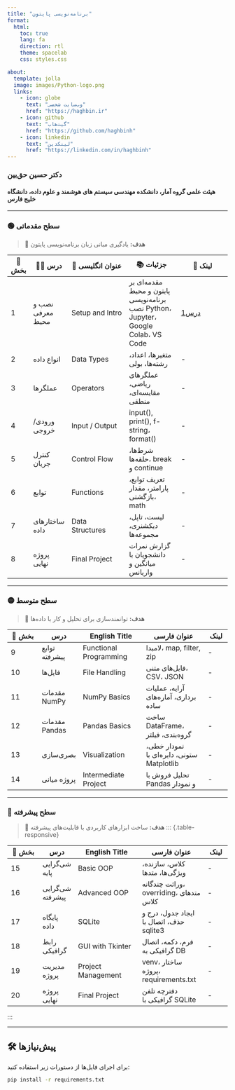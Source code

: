 ```yaml
---
title: "برنامه‌نویسی پایتون"
format:
  html:
    toc: true
    lang: fa
    direction: rtl
    theme: spacelab
    css: styles.css

about:
  template: jolla
  image: images/Python-logo.png
  links:
    - icon: globe
      text: "وب‌سایت شخصی"
      href: "https://haghbin.ir"
    - icon: github
      text: "گیت‌هاب"
      href: "https://github.com/haghbinh"
    - icon: linkedin
      text: "لینکدین"
      href: "https://linkedin.com/in/haghbinh"
---
```

### دکتر حسین حق‌بین
#### هیئت علمی گروه آمار، دانشکده مهندسی سیستم های هوشمند و علوم داده، دانشگاه خلیج فارس

---

### 🟢 سطح مقدماتی
> 🎯 **هدف:** یادگیری مبانی زبان برنامه‌نویسی پایتون


::: {.table-responsive}

| 🔢 بخش | 🧑‍🏫 درس | 📝 عنوان انگلیسی | 📚 جزئیات | 🔗 لینک |
|-------|---------|------------------|----------------|----------------|
| 1 | نصب و معرفی محیط | Setup and Intro | مقدمه‌ای بر پایتون و محیط برنامه‌نویسی<br/>نصب Python، Jupyter، Google Colab، VS Code |[درس1](https://github.com/haghbinh/Pylab/blob/master/Notebooks/sec1_setup_intro.ipynb)
| 2 | انواع داده | Data Types | متغیرها، اعداد، رشته‌ها، بولی | - |
| 3 | عملگرها | Operators | عملگرهای ریاضی، مقایسه‌ای، منطقی | - |
| 4 | ورودی/خروجی | Input / Output | input(), print(), f-string، format() | - |
| 5 | کنترل جریان | Control Flow | شرط‌ها، حلقه‌ها، break و continue | - |
| 6 | توابع | Functions | تعریف توابع، پارامتر، مقدار بازگشتی، math | - |
| 7 | ساختارهای داده | Data Structures | لیست، تاپل، دیکشنری، مجموعه‌ها | - |
| 8 | پروژه نهایی | Final Project | گزارش نمرات دانشجویان با میانگین و واریانس | - |
:::

---

### 🟡 سطح متوسط
> 🎯 **هدف:** توانمندسازی برای تحلیل و کار با داده‌ها

::: {.table-responsive}

| 🔢 بخش | درس | English Title | عنوان فارسی | لینک |
|--------|------|----------------|----------------|------|
| 9 | توابع پیشرفته | Functional Programming | لامبدا، map, filter, zip | - |
| 10 | فایل‌ها | File Handling | فایل‌های متنی، CSV، JSON | - |
| 11 | مقدمات NumPy | NumPy Basics | آرایه، عملیات برداری، آماره‌های ساده | - |
| 12 | مقدمات Pandas | Pandas Basics | ساخت DataFrame، گروه‌بندی، فیلتر | - |
| 13 | بصری‌سازی | Visualization | نمودار خطی، ستونی، دایره‌ای با Matplotlib | - |
| 14 | پروژه میانی | Intermediate Project | تحلیل فروش با Pandas و نمودار | - |

:::

---

### 🔵 سطح پیشرفته
> 🎯 **هدف:** ساخت ابزارهای کاربردی با قابلیت‌های پیشرفته
::: {.table-responsive}

| 🔢 بخش | درس | English Title | عنوان فارسی | لینک |
|--------|------|----------------|----------------|------|
| 15 | شی‌گرایی پایه | Basic OOP | کلاس، سازنده، ویژگی‌ها، متدها | - |
| 16 | شی‌گرایی پیشرفته | Advanced OOP | وراثت چندگانه، overriding، متدهای کلاس | - |
| 17 | پایگاه داده | SQLite | ایجاد جدول، درج و حذف، اتصال با sqlite3 | - |
| 18 | رابط گرافیکی | GUI with Tkinter | فرم، دکمه، اتصال گرافیکی به DB | - |
| 19 | مدیریت پروژه | Project Management | venv، ساختار پروژه، requirements.txt | - |
| 20 | پروژه نهایی | Final Project | دفترچه تلفن گرافیکی با SQLite | - |
:::

---

## 🛠 پیش‌نیازها

برای اجرای فایل‌ها از دستورات زیر استفاده کنید:

```bash
pip install -r requirements.txt
```
